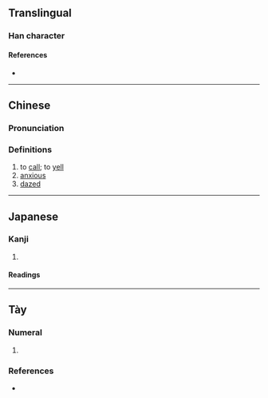 {{character info}}
==Translingual==

===Han character===
{{Han char|rn=30|rad=口|as=06|sn=9|four=|canj=RMA|ids=⿰口百}}

====References====
* {{Han ref|kx=0185.230|dkj=03526|dj=0405.210|hdz=10613.110|uh=549F|ud=21663}}

----

==Chinese==
{{zh-forms|alt=㕷}}

===Pronunciation===
{{zh-pron
|m=huò
|mc=y
|oc=y
|cat=v,a
}}

===Definitions===
{{zh-hanzi}}

# to [[call]]; to [[yell]]
# [[anxious]]
# [[dazed]]

----

==Japanese==

===Kanji===
{{ja-kanji|grade=|rs=口06}}

# {{rfdef|ja|sort=口06}}

====Readings====
{{ja-readings
|on=かく
|kun=}}

----

==Tày==

===Numeral===
{{head|tyz|numeral}}

# {{tyz-Nom form of|pac|[[hundred]]}}

===References===
* {{r:tyz:tdcnt}}